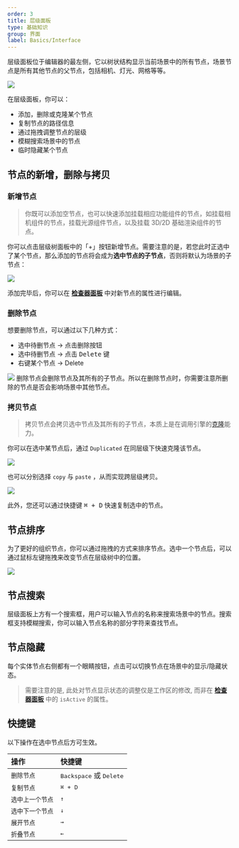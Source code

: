 ```yaml
---
order: 3
title: 层级面板
type: 基础知识
group: 界面
label: Basics/Interface
---
```


层级面板位于编辑器的最左侧，它以树状结构显示当前场景中的所有节点，场景节点是所有其他节点的父节点，包括相机、灯光、网格等等。

<Image src="https://mdn.alipayobjects.com/huamei_fvsq9p/afts/img/A*YOCVRa_kAaAAAAAAAAAAAAAADqiTAQ/original" />

在层级面板，你可以：

- 添加，删除或克隆某个节点
- 复制节点的路径信息
- 通过拖拽调整节点的层级
- 模糊搜索场景中的节点
- 临时隐藏某个节点

## 节点的新增，删除与拷贝

### 新增节点

> 你既可以添加空节点，也可以快速添加挂载相应功能组件的节点，如挂载相机组件的节点，挂载光源组件节点，以及挂载 3D/2D 基础渲染组件的节点。

你可以点击层级树面板中的「+」按钮新增节点。需要注意的是，若您此时正选中了某个节点，那么添加的节点将会成为**选中节点的子节点**，否则将默认为场景的子节点：

<Image
  figcaption="通过添加按钮新增节点"
  src="https://mdn.alipayobjects.com/huamei_yo47yq/afts/img/A*JmW8S4_cb4YAAAAAAAAAAAAADhuCAQ/original"
/>

添加完毕后，你可以在 **[检查器面板](/docs/interface/inspector)** 中对新节点的属性进行编辑。

### 删除节点

想要删除节点，可以通过以下几种方式：

- 选中待删节点 -> 点击删除按钮
- 选中待删节点 -> 点击 <Kbd>Delete</Kbd> 键
- 右键某个节点 -> Delete

<Image src="https://mdn.alipayobjects.com/huamei_yo47yq/afts/img/A*P7PJTrSlaHMAAAAAAAAAAAAADhuCAQ/original" />

<Callout type="warning">
  删除节点会删除节点及其所有的子节点。所以在删除节点时，你需要注意所删除的节点是否会影响场景中其他节点。
</Callout>

### 拷贝节点

> 拷贝节点会拷贝选中节点及其所有的子节点，本质上是在调用引擎的[克隆](/docs/core/clone)能力。

你可以在选中某节点后，通过 `Duplicated` 在同层级下快速克隆该节点。

<Image src="https://mdn.alipayobjects.com/huamei_yo47yq/afts/img/A*ZBAsRKWVP9oAAAAAAAAAAAAADhuCAQ/original" />

也可以分别选择 `copy` 与 `paste` ，从而实现跨层级拷贝。

<Image src="https://mdn.alipayobjects.com/huamei_yo47yq/afts/img/A*9groQ7DrzM4AAAAAAAAAAAAADhuCAQ/original" />

此外，您还可以通过快捷键 <Kbd>⌘ + D</Kbd> 快速复制选中的节点。

## 节点排序

为了更好的组织节点，你可以通过拖拽的方式来排序节点。选中一个节点后，可以通过鼠标左键拖拽来改变节点在层级树中的位置。

<Image src="https://mdn.alipayobjects.com/huamei_yo47yq/afts/img/A*eQi1SZYqqCgAAAAAAAAAAAAADhuCAQ/original" />

## 节点搜索

层级面板上方有一个搜索框，用户可以输入节点的名称来搜索场景中的节点。搜索框支持模糊搜索，你可以输入节点名称的部分字符来查找节点。

## 节点隐藏

每个实体节点右侧都有一个眼睛按钮，点击可以切换节点在场景中的显示/隐藏状态。

> 需要注意的是, 此处对节点显示状态的调整仅是工作区的修改, 而非在 **[检查器面板](/docs/interface/inspector)** 中的 `isActive` 的属性。

## 快捷键

以下操作在选中节点后方可生效。

| 操作             | 快捷键                                    |
| :--------------- | :---------------------------------------- |
| `删除节点`       | <Kbd>Backspace</Kbd> 或 <Kbd>Delete</Kbd> |
| `复制节点`       | <Kbd>⌘ + D</Kbd>                          |
| `选中上一个节点` | <Kbd>↑</Kbd>                              |
| `选中下一个节点` | <Kbd>↓</Kbd>                              |
| `展开节点`       | <Kbd>→</Kbd>                              |
| `折叠节点`       | <Kbd>←</Kbd>                              |
